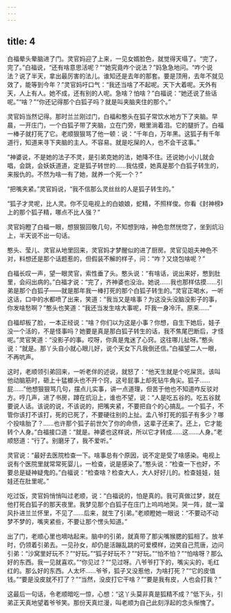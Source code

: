 ```yaml
---
---
---
```

title: 4
---



白福晕头晕脑进了门。灵官妈迎了上来，一见女婿脸色，就觉得天塌了。“完了，完了。”白福说，“还有啥意思活呢？”“她究竟咋个说法？”妈急急地问。“咋个说法？说了半天，拿出最厉害的法儿。谁知还是去年的那套。要是顶用，去年不就见效了，能等到今年？”灵官妈吁口气：“我还当啥了不起呢。天下大着呢。天外有天，人上有人。她不成，还有别的人呢。急啥？怕啥？”白福说：“她还说了些话呢。”“啥？”“你还记得那个白狐子吗？就是叫夹脑夹住的那个。”

灵官妈当然记得。那时兰兰刚过门，白福和憨头在狐子常饮水地方下了夹脑。早晨，一开庄门，一个白狐子带了夹脑，立在门旁，眼里淌着泪。它的腿折了。白福一棒子就打死了它。老顺狠狠骂了他一顿：说：“千年白，万年黑。这狐子有千年道行，知道来寻下夹脑的主人。不容易。就是吃屎的人，也不会干这事。”

“神婆说，不是她的法子不灵，是引弟克她的法，她降不住。还说她小小儿就会唱，会跳，会妖妖道道，定是狐子转世的……我估摸，她真是那个白狐子转生的，来报仇的。不然为啥一有了她，就养一个死一个？”

“把嘴夹紧。”灵官妈说，“我不信那么灵丝丝的人是狐子转生的。”

“狐子才灵呢，比人灵。你不见电视上的白娘娘，蛇精，不照样俊。你看《封神榜》上的那个狐子精，哪点不比人强？”

灵官妈瞪了白福一眼，想狠狠回敬几句，不知想到啥，神色忽然恍惚了，坐到炕沿上，半天说不出一句话。

憨头、莹儿、灵官从地里回来，灵官妈才梦醒似的进了厨房。灵官见姐夫神色不对，料想还是那个话题惹的，但假装不解的样子，问：“咋？又烧包啥呢？”

白福长叹一声，望一眼灵官，索性垂了头。憨头说：“有啥话，说出来好，憋到肚里，会闷出病的。”白福才说：“完了，齐神婆也没治。她说……我也那样估摸……引弟是那个白狐子——就是那年我一棒打死的那个白狐子转生的。”灵官正喝水，一听这话，口中的水都喷了出来，笑道：“我当又是啥事？为这没头没脑没影子的事，你发啥愁啊？”憨头也笑道：“我还当发生啥大事呢，吓我一身冷汗。原来……”

白福却板了脸，一本正经说：“啥？你们以为这是小事？你想，自生下她后，娃子没一个活的，不是怪事吗？她要是真是那白狐子转生的话，我不焦尾巴断后，才怪呢。”灵官笑道：“没影子的事。哎呀，你真是鬼迷了心窍。这往哪儿扯呀。”憨头说：“就是。那丫头自小就心眼儿好，说个天女下凡我倒还信。”白福望二人一眼，不再吭声。

这时，老顺领引弟回来，一听老伴的述说，就怒了：“他天生就是个吃屎货。该叫他动脑筋时，砸上十猛榔头也不开个窍，这号屁事上却死钻牛角尖。狐子……屁……”他想狠狠骂几句，摆点儿实事，讲一点道理，但苦于他也不知道咋反驳对方。哼几声，进了书房，蹲在炕沿上，谁也不望，说：“人是吃五谷的。吃五谷就要说人话。该说的说，不该说的，把嘴夹紧，不要把自个的心搞乱。一个狐子，不管你该打不该打，死的已死了，不要硬往别的上扯。孟八爷打死的狐子有多少？哪个投啥胎了？……也许那个狐子前世欠了你的命债，这辈子还来了。还上，它才能转个人身。”白福接口道：“就是。神婆也这样说，所以它才转成……这……人身。”老顺怒道：“行了。别磨牙了，我不爱听。”

灵官说：“最好去医院检查一下。啥事总有个原因，说不定是受了啥感染。电视上说有个医院里就常常死婴儿，一检查，说是感染了。”憨头说：“检查一下也好，不要总是疑神疑鬼的。”白福说：“检查啥？检查大人，大人好好儿的。检查娃娃，娃娃还在肚里呢。”

吃过饭，灵官妈悄悄叫过老顺，说：“白福说的，怕是真的。我可真做过梦，就在他打死白狐子的那天夜里。我梦见那个白狐子在庄门上呜呜地哭。哭一阵，就一溜风扑进兰兰怀里，不见了……后来，就生了引弟。”老顺瞪她一眼说：“不要动不动梦不梦的，嘴夹紧些，不要让那个愣头知道。”

出了门，老顺心里也嘀咕起来。脑中的引弟，就真带了那尖嘴猴腮的狐相了。放羊时，仍领着引弟去。一见孙女，却仍是活蹦乱跳的可爱模样，边笑自己荒唐，边问引弟：“沙窝里好玩不？”“好玩。”“狐子好玩不？”“好玩。”“怕不怕？”“怕啥呀？那么好的东西。我一见就喜欢。”“你见过？”“见过呀。八爷爷打下的，嘴尖尖的，毛红红的。那么好的东西。人太坏……爷爷，狐子又没惹他，为啥打死？”“它的皮值钱。”“要是没皮就不打了？”“当然，没皮打它干啥？”“要是我有皮，人也会打我？”

这最后一句话，令老顺暗吃一惊，心想：“这丫头莫非真是狐精不成？”低下头，引弟正天真地望着爷爷笑。那份天真烂漫，叫老顺为自己此刻浮起的念头惭愧了。